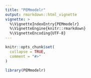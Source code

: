 ```yaml
---
title: "PEMmodelr"
output: rmarkdown::html_vignette
vignette: >
  %\VignetteIndexEntry{PEMmodelr}
  %\VignetteEngine{knitr::rmarkdown}
  %\VignetteEncoding{UTF-8}
---
```


```r
knitr::opts_chunk$set(
  collapse = TRUE,
  comment = "#>"
)
```

```r
library(PEMmodelr)
```
